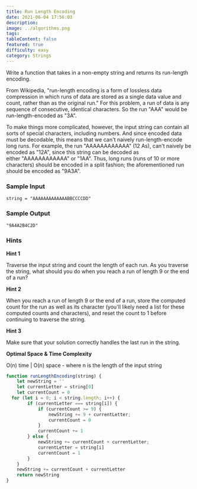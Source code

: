```yaml
---
title: Run Length Encoding
date: 2021-06-04 17:56:03
description:
image: ../algorithms.png
tags:
tableContent: false
featured: true
difficulty: easy
category: Strings
---
```


Write a function that takes in a non-empty string and returns its run-length encoding.

From Wikipedia, "run-length encoding is a form of lossless data compression in which runs of data are stored as a single data value and count, rather than as the original run." For this problem, a run of data is any sequence of consecutive, identical characters. So the run "AAA" would be run-length-encoded as "3A".

To make things more complicated, however, the input string can contain all sorts of special characters, including numbers. And since encoded data must be decodable, this means that we can't naively run-length-encode long runs. For example, the run "AAAAAAAAAAAA" (12 As), can't naively be encoded as "12A", since this string can be decoded as either "AAAAAAAAAAAA" or "1AA". Thus, long runs (runs of 10 or more characters) should be encoded in a split fashion; the aforementioned run should be encoded as "9A3A".

### Sample Input

```
string = "AAAAAAAAAAAAABBCCCCDD"

```

### Sample Output

```
"9A4A2B4C2D"

```

### Hints

**Hint 1**

Traverse the input string and count the length of each run. As you traverse the string, what should you do when you reach a run of length 9 or the end of a run?

**Hint 2**

When you reach a run of length 9 or the end of a run, store the computed count for the run as well as its character (you'll likely need a list for these computed counts and characters), and reset the count to 1 before continuing to traverse the string.

**Hint 3**

Make sure that your solution correctly handles the last run in the string.

**Optimal Space & Time Complexity**

O(n) time | O(n) space - where n is the length of the input string

```js
function runLengthEncoding(string) {
	let newString = ''
	let currentLetter = string[0]
	let currentCount = 0
  for (let i = 0; i < string.length; i++) {
		if (currentLetter === string[i]) {
			if (currentCount >= 9) {
				newString += 9 + currentLetter;
				currentCount = 0
			}
			currentCount += 1
		} else {
			newString += currentCount + currentLetter;
			currentLetter = string[i]
			currentCount = 1
		}
	}
	newString += currentCount + currentLetter
	return newString
}
```